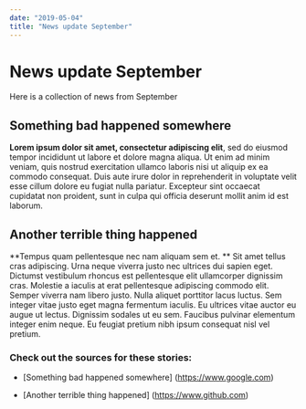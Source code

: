 ```yaml
---
date: "2019-05-04"
title: "News update September"
---
```


# News update September

Here is a collection of news from September

## Something bad happened somewhere

**Lorem ipsum dolor sit amet, consectetur adipiscing elit**, sed do eiusmod
tempor incididunt ut labore et dolore magna aliqua. Ut enim ad minim veniam,
quis nostrud exercitation ullamco laboris nisi ut aliquip ex ea commodo
consequat. Duis aute irure dolor in reprehenderit in voluptate velit esse cillum
dolore eu fugiat nulla pariatur. Excepteur sint occaecat cupidatat non proident,
sunt in culpa qui officia deserunt mollit anim id est laborum.

## Another terrible thing happened

**Tempus quam pellentesque nec nam aliquam sem et. ** Sit amet tellus cras
adipiscing. Urna neque viverra justo nec ultrices dui sapien eget. Dictumst
vestibulum rhoncus est pellentesque elit ullamcorper dignissim cras. Molestie a
iaculis at erat pellentesque adipiscing commodo elit. Semper viverra nam libero
justo. Nulla aliquet porttitor lacus luctus. Sem integer vitae justo eget magna
fermentum iaculis. Eu ultrices vitae auctor eu augue ut lectus. Dignissim
sodales ut eu sem. Faucibus pulvinar elementum integer enim neque. Eu feugiat
pretium nibh ipsum consequat nisl vel pretium.

### Check out the sources for these stories:

- [Something bad happened somewhere] (https://www.google.com)

- [Another terrible thing happened] (https://www.github.com)
